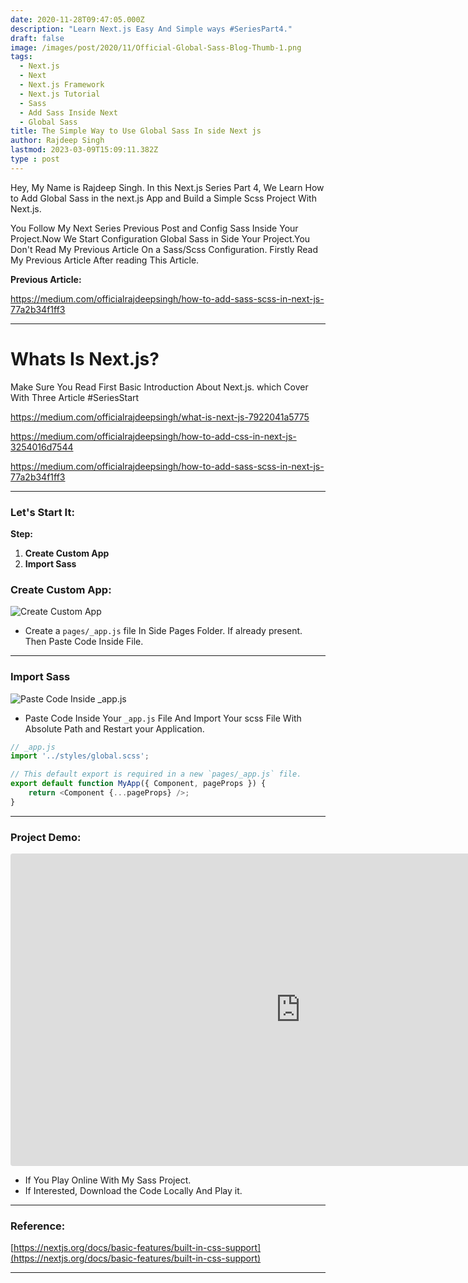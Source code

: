 ```yaml
---
date: 2020-11-28T09:47:05.000Z
description: "Learn Next.js Easy And Simple ways #SeriesPart4."
draft: false
image: /images/post/2020/11/Official-Global-Sass-Blog-Thumb-1.png
tags:
  - Next.js
  - Next
  - Next.js Framework
  - Next.js Tutorial
  - Sass
  - Add Sass Inside Next
  - Global Sass
title: The Simple Way to Use Global Sass In side Next js
author: Rajdeep Singh
lastmod: 2023-03-09T15:09:11.382Z
type : post
---
```


Hey, My Name is Rajdeep Singh. In this Next.js Series Part 4, We Learn How to
Add Global Sass in the next.js App and Build a Simple Scss Project With Next.js.

You Follow My Next Series Previous Post and Config Sass Inside Your Project.Now
We Start Configuration Global Sass in Side Your Project.You Don't Read My
Previous Article On a Sass/Scss Configuration. Firstly Read My Previous Article
After reading This Article.

**Previous Article:**

https://medium.com/officialrajdeepsingh/how-to-add-sass-scss-in-next-js-77a2b34f1ff3

---

# Whats Is Next.js?

Make Sure You Read First Basic Introduction About Next.js. which Cover With
Three Article #SeriesStart

https://medium.com/officialrajdeepsingh/what-is-next-js-7922041a5775

https://medium.com/officialrajdeepsingh/how-to-add-css-in-next-js-3254016d7544

https://medium.com/officialrajdeepsingh/how-to-add-sass-scss-in-next-js-77a2b34f1ff3

---

### Let's Start It:

**Step:**

1. **Create Custom App**
2. **Import Sass**

### Create Custom App:

![Create Custom App](/images/post/2020/11/Custom-App.png "Create Custom App")

- Create a `pages/_app.js` file In Side Pages Folder. If already present. Then
  Paste Code Inside File.

---

### Import Sass

![Paste Code Inside _app.js](/images/post/2020/11/Paste-Code-And-Import.png "Paste Code Inside _app.js")

- Paste Code Inside Your `_app.js` File And Import Your scss File With Absolute
  Path and Restart your Application.

```javascript
// _app.js
import '../styles/global.scss';

// This default export is required in a new `pages/_app.js` file.
export default function MyApp({ Component, pageProps }) {
	return <Component {...pageProps} />;
}
```

---

### Project Demo:

<iframe width="928" height="500" src="https://codesandbox.io/embed/add-global-scss-in-nextjs-p4t4b?file=/pages/_app.js" style=" height:500px; border:0; border-radius: 4px; overflow:hidden;" sandbox="allow-modals allow-forms allow-popups allow-scripts allow-same-origin"></iframe>

- If You Play Online With My Sass Project.
- If Interested, Download the Code Locally And Play it.

---

### Reference:

[https://nextjs.org/docs/basic-features/built-in-css-support](https://nextjs.org/docs/basic-features/built-in-css-support)

---
